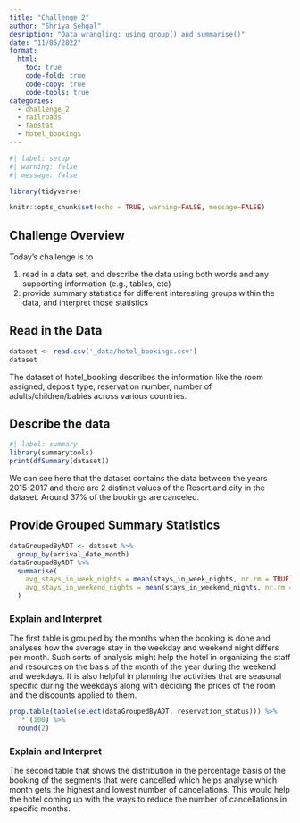 ```yaml
---
title: "Challenge 2"
author: "Shriya Sehgal"
desription: "Data wrangling: using group() and summarise()"
date: "11/05/2022"
format:
  html:
    toc: true
    code-fold: true
    code-copy: true
    code-tools: true
categories:
  - challenge_2
  - railroads
  - faostat
  - hotel_bookings
---
```


```r
#| label: setup
#| warning: false
#| message: false

library(tidyverse)

knitr::opts_chunk$set(echo = TRUE, warning=FALSE, message=FALSE)
```

## Challenge Overview

Today's challenge is to

1)  read in a data set, and describe the data using both words and any supporting information (e.g., tables, etc)
2)  provide summary statistics for different interesting groups within the data, and interpret those statistics

## Read in the Data



```r
dataset <- read.csv('_data/hotel_bookings.csv')
dataset

```



The dataset of hotel_booking describes the information like the room assigned, deposit type, reservation number, number of adults/children/babies across various countries.


## Describe the data



```r
#| label: summary
library(summarytools)
print(dfSummary(dataset))
```

We can see here that the dataset contains the data between the years 2015-2017 and there are 2 distinct values of the Resort and city in the dataset. Around 37% of the bookings are canceled. 

## Provide Grouped Summary Statistics

```r
dataGroupedByADT <- dataset %>%
  group_by(arrival_date_month)
dataGroupedByADT %>%
  summarise(
    avg_stays_in_week_nights = mean(stays_in_week_nights, nr.rm = TRUE),
    avg_stays_in_weekend_nights = mean(stays_in_weekend_nights, nr.rm = TRUE)
  )
```

### Explain and Interpret

The first table is grouped by the months when the booking is done and analyses how the average stay in the weekday and weekend night differs per month. Such sorts of analysis might help the hotel in organizing the staff and resources on the basis of the month of the year during the weekend and weekdays. If is also helpful in planning the activities that are seasonal specific during the weekdays along with deciding the prices of the room and the discounts applied to them.

```r
prop.table(table(select(dataGroupedByADT, reservation_status))) %>% 
  `*`(100) %>% 
  round(2)
```

### Explain and Interpret
The second table that shows the distribution in the percentage basis of the booking of the segments that were cancelled which helps analyse which month gets the highest and lowest number of cancellations. This would help the hotel coming up with the ways to reduce the number of cancellations in specific months.

